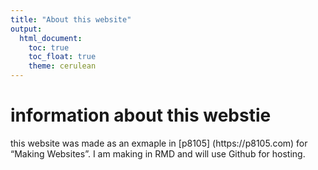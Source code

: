 ```yaml
---
title: "About this website"
output: 
  html_document:
    toc: true
    toc_float: true
    theme: cerulean
---
```


# information about this webstie

this website was made as an exmaple in [p8105] (https://p8105.com) for "Making Websites". I am making
in RMD and will use Github for hosting. 
